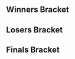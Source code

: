 {{DISPLAYTITLE:North East Smash 4: Singles Bracket}}{{SetGame|melee}}
{{tabs static
|name1=Overview
|link1=North East Smash/4
|name2=Singles Bracket
|link2=North East Smash/4/Singles Bracket
|This=2
}}<!-- Generated with http://tournament-nub.rhcloud.com/toliquipedia name=NES4MeleeTop16 -->

==Winners Bracket==
{{16DEWBracketA
|r1m1p1=Fuzzyness |r1m1p1flag=gb |r1m1p1score=2 |r1m1win=1
|r1m1p2=Hen |r1m1p2flag= |r1m1p2score=0

|r1m2p1=BAPMoney |r1m2p1flag= |r1m2p1score=0 |r1m2win=2
|r1m2p2=Frenzy |r1m2p2flag=gb |r1m2p2score=0

|r1m3p1=HaoTwo |r1m3p1flag=gb |r1m3p1score=2 |r1m3win=1
|r1m3p2=TimeMuffinPHD |r1m3p2flag= |r1m3p2score=0

|r1m4p1=Willz |r1m4p1flag=gb |r1m4p1score=2 |r1m4win=1
|r1m4p2=Phade |r1m4p2flag= |r1m4p2score=0

|r1m5p1=Jin |r1m5p1flag=gb |r1m5p1score=2 |r1m5win=1
|r1m5p2=Diabound |r1m5p2flag= |r1m5p2score=0

|r1m6p1=JJLinyard |r1m6p1flag=gb |r1m6p1score=2 |r1m6win=1
|r1m6p2=Bullet Bill |r1m6p2flag= |r1m6p2score=1

|r1m7p1=Jolteon |r1m7p1flag=gb |r1m7p1score=2 |r1m7win=1
|r1m7p2=TFU |r1m7p2flag= |r1m7p2score=0

|r1m8p1=Alpha Dash |r1m8p1flag=gb |r1m8p1score=2 |r1m8win=1
|r1m8p2=Maskless |r1m8p2flag= |r1m8p2score=0

|r2m1p1= Fuzzyness |r2m1p1flag=gb |r2m1p1score=2 |r2m1win=1
|r2m1p2=Frenzy |r2m1p2flag=gb |r2m1p2score=0

|r2m2p1=HaoTwo |r2m2p1flag=gb |r2m2p1score=2 |r2m2win=1
|r2m2p2=Willz |r2m2p2flag=gb |r2m2p2score=0

|r2m3p1=Jin |r2m3p1flag=gb |r2m3p1score=2 |r2m3win=1
|r2m3p2=JJLinyard |r2m3p2flag=gb |r2m3p2score=1

|r2m4p1=Jolteon |r2m4p1flag=gb |r2m4p1score=2 |r2m4win=1
|r2m4p2=Alpha Dash |r2m4p2flag=gb |r2m4p2score=0

|r3m1p1=Fuzzyness |r3m1p1flag=gb |r3m1p1score=3 |r3m1win=1
|r3m1p2=HaoTwo |r3m1p2flag=gb |r3m1p2score=0

|r3m2p1=Jin |r3m2p1flag=gb |r3m2p1score=3 |r3m2win=1
|r3m2p2=Jolteon |r3m2p2flag=gb |r3m2p2score=1
}}

==Losers Bracket==
{{16DELBracketSmwA
|tourneylink=North East Smash/4
|tourneyname=North East Smash 4
|l1placement=13-16
|l2placement=9-12
|l3placement=7-8
|l4placement=5-6

|l1m1p1=Hen |l1m1p1flag= |l1m1p1score=1 |l1m1win=2
|l1m1p2=BAPMoney |l1m1p2flag= |l1m1p2score=2

|l1m2p1=TimeMuffinPHD |l1m2p1flag= |l1m2p1score=2 |l1m2win=1
|l1m2p2=Phade |l1m2p2flag= |l1m2p2score=1

|l1m3p1=EGGDiabound |l1m3p1flag= |l1m3p1score=0 |l1m3win=2
|l1m3p2=Bullet Bill |l1m3p2flag= |l1m3p2score=2

|l1m4p1=TFU |l1m4p1flag= |l1m4p1score=0 |l1m4win=2
|l1m4p2=Maskless |l1m4p2flag= |l1m4p2score=2

|l2m1p1=Alpha Dash |l2m1p1flag=gb |l2m1p1score=0 |l2m1win=1
|l2m1p2=BAPMoney |l2m1p2flag= |l2m1p2score=0

|l2m2p1=JJLinyard |l2m2p1flag=gb |l2m2p1score=2 |l2m2win=1
|l2m2p2=TimeMuffinPHD |l2m2p2flag= |l2m2p2score=0

|l2m3p1=Willz |l2m3p1flag=gb |l2m3p1score=2 |l2m3win=1
|l2m3p2=Bullet Bill |l2m3p2flag= |l2m3p2score=0

|l2m4p1=Frenzy |l2m4p1flag=gb |l2m4p1score=0 |l2m4win=2
|l2m4p2=Maskless |l2m4p2flag= |l2m4p2score=2

|l3m1p1=Alpha Dash |l3m1p1flag=gb |l3m1p1score=2 |l3m1win=1
|l3m1p2=JJLinyard |l3m1p2flag=gb |l3m1p2score=0

|l3m2p1=Willz |l3m2p1flag=gb |l3m2p1score=0 |l3m2win=2
|l3m2p2=Maskless |l3m2p2flag= |l3m2p2score=2

|l4m1p1=HaoTwo |l4m1p1flag=gb |l4m1p1score=2 |l4m1win=2
|l4m1p2=Alpha Dash |l4m1p2flag=gb |l4m1p2score=3

|l4m2p1=Jolteon |l4m2p1flag=gb |l4m2p1score=3 |l4m2win=1
|l4m2p2=Maskless |l4m2p2flag= |l4m2p2score=0
}}
<onlyinclude>
==Finals Bracket==
{{DEFinalSmwBracket
|tourneylink=North East Smash/4
|tourneyname=North East Smash 4
|l1placement=4
|r2placement=3
|r3loserplacement=2
|r3winnerplacement=1

<!-- FROM WINNERS -->
|r1m1p1=Fuzzyness |r1m1p1flag=gb |r1m1p1score=3 |r1m1win=1
|r1m1p2=Jin |r1m1p2flag=gb |r1m1p2score=0

<!-- FROM LOSERS -->
|l1m1p1=Alpha Dash |l1m1p1flag=gb |l1m1p1score=0 |l1m1win=2
|l1m1p2=Jolteon |l1m1p2flag=gb |l1m1p2score=3

<!-- LOSERS FINALS -->
|r2m1p1=Jin |r2m1p1flag=gb |r2m1p1score=3 |r2m1win=1
|r2m1p2=Jolteon |r2m1p2flag=gb |r2m1p2score=2

<!-- GRAND FINALS -->
|r3m1p1=Fuzzyness |r3m1p1flag=gb |r3m1p1score=3 |r3m1win=1
|r3m1p2=Jin |r3m1p2flag=gb |r3m1p2score=0
}}
</onlyinclude>
